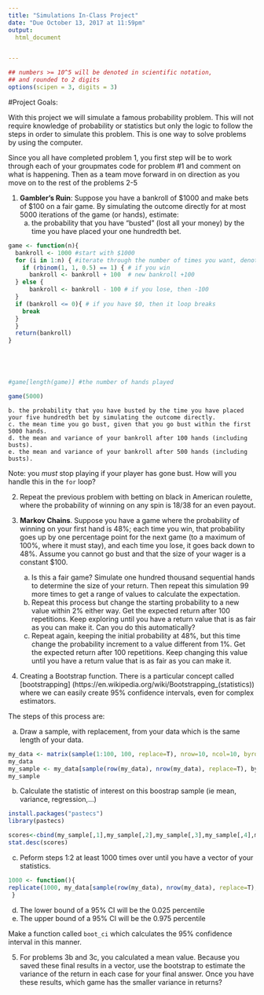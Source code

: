 ```yaml
---
title: "Simulations In-Class Project"
date: "Due October 13, 2017 at 11:59pm"
output:
  html_document


---
```


<style type="text/css">
.table {

    width: 80%;
    margin-left:10%; 
    margin-right:10%;
}
</style>
```r
## numbers >= 10^5 will be denoted in scientific notation,
## and rounded to 2 digits
options(scipen = 3, digits = 3)
```




#Project Goals:



With this project we will simulate a famous probability problem. This will not require knowledge of probability or statistics but only the logic to follow the steps in order to simulate this problem. This is one way to solve problems by using the computer. 


Since you all have completed problem 1, you first step will be to work through each of your groupmates code for problem #1 and comment on what is happening. Then as a team move forward in on direction as you move on to the rest of the problems 2-5

 1. **Gambler's Ruin**: Suppose you have a bankroll of $1000 and make bets of $100 on a fair game. By simulating the outcome directly for at most 5000 iterations of the game (or hands), estimate:
    a. the probability that you have "busted" (lost all your money) by the time you have placed your one hundredth bet. 
    
```r
game <- function(n){
  bankroll <- 1000 #start with $1000
  for (i in 1:n) { #iterate through the number of times you want, denoted as n
    if (rbinom(1, 1, 0.5) == 1) { # if you win
      bankroll <- bankroll + 100  # new bankroll +100
  } else {
      bankroll <- bankroll - 100 # if you lose, then -100
  }
  if (bankroll <= 0){ # if you have $0, then it loop breaks
    break
  }
  }
  return(bankroll)
}





#game[length(game)] #the number of hands played

game(5000)


```
    b. the probability that you have busted by the time you have placed your five hundredth bet by simulating the outcome directly. 
    c. the mean time you go bust, given that you go bust within the first 5000 hands.
    d. the mean and variance of your bankroll after 100 hands (including busts).
    e. the mean and variance of your bankroll after 500 hands (including busts).
 
Note: you *must* stop playing if your player has gone bust. How will you handle this in the `for` loop?

2. Repeat the previous problem with betting on black in American roulette, where the probability of winning on any spin is 18/38 for an even payout.

3. **Markov Chains**. Suppose you have a game where the probability of winning on your first hand is 48%; each time you win, that probability goes up by one percentage point for the next game (to a maximum of 100%, where it must stay), and each time you lose, it goes back down to 48%. Assume you cannot go bust and that the size of your wager is a constant $100.
    a. Is this a fair game? Simulate one hundred thousand sequential hands to determine the size of your return. Then repeat this simulation 99 more times to get a range of values to calculate the expectation.
    b. Repeat this process but change the starting probability to a new value within 2% either way. Get the expected return after 100 repetitions. Keep exploring until you have a return value that is as fair as you can make it. Can you do this automatically?
    c. Repeat again, keeping the initial probability at 48%, but this time change the probability increment to a value different from 1%. Get the expected return after 100 repetitions. Keep changing this value until you have a return value that is as fair as you can make it. 


4. Creating a Bootstrap function. There is a particular concept called [bootstrapping]
(https://en.wikipedia.org/wiki/Bootstrapping_(statistics)) where we can easily create 95% confidence intervals, even for complex estimators.

The steps of this process are:

  a. Draw a sample, with replacement, from your data which is the same length of your data.

```r
my_data <- matrix(sample(1:100, 100, replace=T), nrow=10, ncol=10, byrow=T)
my_data
my_sample <- my_data[sample(row(my_data), nrow(my_data), replace=T), byrow=T]
my_sample
```
  b. Calculate the statistic of interest on this boostrap sample (ie mean, variance, regression,...)
  
  
```r
install.packages("pastecs")
library(pastecs)

```

```r
scores<-cbind(my_sample[,1],my_sample[,2],my_sample[,3],my_sample[,4],my_sample[,5],my_sample[,6],my_sample[,7],my_sample[,8],my_sample[,9], my_sample[,10])
stat.desc(scores)
```
  c. Peform steps 1:2 at least 1000 times over until you have a vector of your statistics. 
 
```r
1000 <- function(){
replicate(1000, my_data[sample(row(my_data), nrow(my_data), replace=T), byrow=T])
 }
```
  d. The lower bound of a 95% CI will be the 0.025 percentile
  e. The upper bound of a 95% CI will be the 0.975 percentile

Make a function called `boot_ci` which calculates the 95% confidence interval in this manner. 

5. For problems 3b and 3c, you calculated a mean value. Because you saved these final results in a vector, use the bootstrap to estimate the variance of the return in each case for your final answer. Once you have these results, which game has the smaller variance in returns?